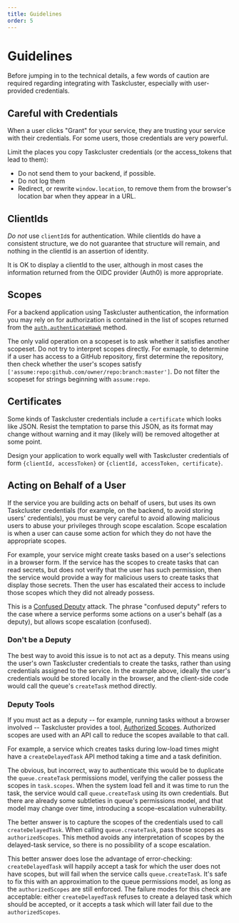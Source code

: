 ```yaml
---
title: Guidelines
order: 5
---
```


# Guidelines

Before jumping in to the technical details, a few words of caution are required
regarding integrating with Taskcluster, especially with user-provided
credentials.

## Careful with Credentials

When a user clicks "Grant" for your service, they are trusting your service
with their credentials.  For some users, those credentials are very powerful.

Limit the places you copy Taskcluster credentials (or the access_tokens that
lead to them):

 * Do not send them to your backend, if possible.
 * Do not log them
 * Redirect, or rewrite `window.location`, to remove them from the browser's
   location bar when they appear in a URL.

## ClientIds

*Do not* use `clientId`s for authentication.  While clientIds do have a
consistent structure, we do not guarantee that structure will remain, and
nothing in the clientId is an assertion of identity.

It is OK to display a clientId to the user, although in most cases the
information returned from the OIDC provider (Auth0) is more appropriate.

## Scopes

For a backend application using Taskcluster authentication, the information you
may rely on for authorization is contained in the list of scopes returned from
the
[`auth.authenticateHawk`](/docs/reference/platform/auth/reference/api-docs#authenticateHawk)
method.

The only valid operation on a scopeset is to ask whether it satisfies another
scopeset. Do not try to interpret scopes directly.  For exmaple, to determine
if a user has access to a GitHub repository, first determine the repository,
then check whether the user's scopes satisfy
`['assume:repo:github.com/owner/repo:branch:master']`. Do not filter the
scopeset for strings beginning with `assume:repo`.

## Certificates

Some kinds of Taskcluster credentials include a `certificate` which looks like
JSON. Resist the temptation to parse this JSON, as its format may change
without warning and it may (likely will) be removed altogether at some point.

Design your application to work equally well with Taskcluster credentials of
form `{clientId, accessToken}` or `{clientId, accessToken, certificate}`.

## Acting on Behalf of a User

If the service you are building acts on behalf of users, but uses its own
Taskcluster credentials (for example, on the backend, to avoid storing users'
credentials), you must be very careful to avoid allowing malicious users to
abuse your privileges through scope escalation.  Scope escalation is when a
user can cause some action for which they do not have the appropriate scopes.

For example, your service might create tasks based on a user's selections in a
browser form.  If the service has the scopes to create tasks that can read
secrets, but does not verify that the user has such permission, then the
service would provide a way for malicious users to create tasks that display
those secrets.  Then the user has escalated their access to include those scopes
which they did not already possess.

This is a [Confused
Deputy](https://en.wikipedia.org/wiki/Confused_deputy_problem) attack.  The
phrase "confused deputy" refers to the case where a service performs some
actions on a user's behalf (as a deputy), but allows scope escalation
(confused).

### Don't be a Deputy

The best way to avoid this issue is to not act as a deputy.  This means using
the user's own Taskcluster credentials to create the tasks, rather than using
credentials assigned to the service.  In the example above, ideally the user's
credentials would be stored locally in the browser, and the client-side code
would call the queue's `createTask` method directly.

### Deputy Tools

If you must act as a deputy -- for example, running tasks without a browser
involved -- Taskcluster provides a tool, [Authorized
Scopes](authorized-scopes). Authorized scopes are used with an API call to
reduce the scopes available to that call. 

For example, a service which creates tasks during low-load times might have a
`createDelayedTask` API method taking a time and a task definition.

The obvious, but incorrect, way to authenticate this would be to duplicate the
`queue.createTask` permissions model, verifying the caller possess the scopes
in `task.scopes`.  When the system load fell and it was time to run the task,
the service would call `queue.createTask` using its own credentials.  But there
are already some subtleties in queue's permissions model, and that model may
change over time, introducing a scope-escalation vulnerability.

The better answer is to capture the scopes of the credentials used to call
`createDelayedTask`.  When calling `queue.createTask`, pass those scopes as
`authorizedScopes`.  This method avoids any interpretation of scopes by the
delayed-task service, so there is no possibility of a scope escalation.

This better answer does lose the advantage of error-checking:
`createDelayedTask` will happily accept a task for which the user does not have
scopes, but will fail when the service calls `queue.createTask`.  It's safe to
fix this with an approximation to the queue permissions model, as long as the
`authorizedScopes` are still enforced.  The failure modes for this check are
acceptable: either `createDelayedTask` refuses to create a delayed task which
should be accepted, or it accepts a task which will later fail due to the
`authorizedScopes`.

